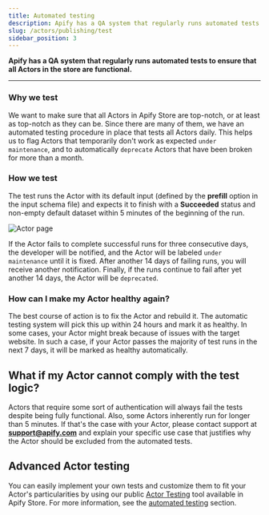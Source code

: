 ```yaml
---
title: Automated testing
description: Apify has a QA system that regularly runs automated tests to ensure that all Actors in the store are functional.
slug: /actors/publishing/test
sidebar_position: 3
---
```


**Apify has a QA system that regularly runs automated tests to ensure that all Actors in the store are functional.**

---

### Why we test
We want to make sure that all Actors in Apify Store are top-notch, or at least as top-notch as they can be. Since there are many of them, we have an automated testing procedure in place that tests all Actors daily.
This helps us to flag Actors that temporarily don't work as expected `under maintenance`, and to automatically `deprecate` Actors that have been broken for more than a month.

### How we test
The test runs the Actor with its default input (defined by the **prefill** option in the input schema file)
and expects it to finish with a **Succeeded** status and non-empty default dataset within 5 minutes of the beginning of the run.

![Actor page](./images/actor-test.webp)

If the Actor fails to complete successful runs for three consecutive days, the developer will be notified,
and the Actor will be labeled `under maintenance` until it is fixed. After another 14 days of failing runs, you will receive another notification. Finally, if the runs continue to fail after yet another 14 days, the Actor will be `deprecated`.

### How can I make my Actor healthy again?
The best course of action is to fix the Actor and rebuild it. The automatic testing system will pick this up within 24 hours
and mark it as healthy. In some cases, your Actor might break because of issues with the target website. In such a case, if your Actor
passes the majority of test runs in the next 7 days, it will be marked as healthy automatically.

## What if my Actor cannot comply with the test logic?

Actors that require some sort of authentication will always fail the tests despite being fully functional. Also, some Actors inherently run for longer than 5 minutes.
If that's the case with your Actor, please contact support at **support@apify.com** and explain your specific use case that justifies why the Actor should be excluded from the automated tests.

## Advanced Actor testing

You can easily implement your own tests and customize them to fit your Actor's particularities
by using our public [Actor Testing](https://apify.com/pocesar/actor-testing) tool available in Apify Store.
For more information, see the [automated testing](../development/deployment/automated_tests.md) section.
